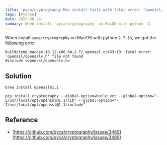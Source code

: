 ```yaml
---
title: 'pyca/cryptography Mac install fails with fatal error: "openssl/opensslv.h" file not found'
tags: [Python]
date: 2022-06-24
summary: When install `pyca/cryptography` on MacOS with python `2.
---
```


When install `pyca/cryptography` on MacOS with python `2.7.18`, we got the
following error

```shell
build/temp.macosx-10.12-x86_64-2.7/_openssl.c:433:10: fatal error: 'openssl/opensslv.h' file not found
#include <openssl/opensslv.h>
```

## Solution

```shell
brew install openssl@1.1

pip install cryptography --global-option=build_ext --global-option="-L/usr/local/opt/openssl@1.1/lib" --global-option="-I/usr/local/opt/openssl@1.1/include"
```

## Reference

- [https://github.com/pyca/cryptography/issues/3489](https://github.com/pyca/cryptography/issues/3489)

